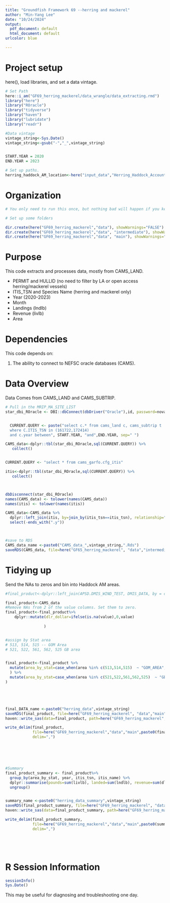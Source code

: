 ```yaml
---
title: "Groundfish Framework 69 --herring and mackerel"
author: "Min-Yang Lee"
date: "10/24/2024"
output:
  pdf_document: default
  html_document: default
urlcolor: blue

---
```

# Project setup
here(), load libraries, and set a data vintage.  


```r
# Set Path
here::i_am("GF69_herring_mackerel/data_wrangle/data_extracting.rmd")
library("here")
library("ROracle")
library("tidyverse")
library("haven")
library("lubridate")
library("readr")

#Data vintage
vintage_string<-Sys.Date()
vintage_string<-gsub("-","_",vintage_string)


START.YEAR = 2020
END.YEAR = 2023

# Set up paths.
herring_haddock_AM_location<-here("input_data","Herring_Haddock_Accountability_Measure_Areas")
```

# Organization


```r
# You only need to run this once, but nothing bad will happen if you keep include=TRUE.

# Set up some folders

dir.create(here("GF69_herring_mackerel","data"), showWarnings="FALSE")
dir.create(here("GF69_herring_mackerel","data", "intermediate"), showWarnings="FALSE")
dir.create(here("GF69_herring_mackerel","data", "main"), showWarnings="FALSE")

```

# Purpose

This code extracts and processes data, mostly from CAMS_LAND.

*    PERMIT and HULLID (no need to filter by LA or open access herring/mackerel vessels)
*    ITIS_TSN and Species Name (herring and mackerel only)
*    Year (2020-2023)
*    Month
*    Landings (lndlb)
*    Revenue (livlb)
*    Area

# Dependencies

This code depends on:

1.  The ability to connect to NEFSC oracle databases (CAMS).


# Data Overview

Data Comes from CAMS_LAND and CAMS_SUBTRIP. 

```r



# Pull in the MRIP_MA_SITE_LIST 
star_dbi_ROracle <- DBI::dbConnect(dbDriver("Oracle"),id, password=novapw, dbname=nefscusers.connect.string)


  CURRENT.QUERY <- paste("select c.* from cams_land c, cams_subtrip t
  where C.ITIS_TSN in (161722,172414)
  and c.year between", START.YEAR, "and",END.YEAR, sep=" ")

CAMS_data<-dplyr::tbl(star_dbi_ROracle,sql(CURRENT.QUERY)) %>%
   collect()


CURRENT.QUERY <- "select * from cams_garfo.cfg_itis"

itis<-dplyr::tbl(star_dbi_ROracle,sql(CURRENT.QUERY)) %>%
   collect()



dbDisconnect(star_dbi_ROracle)
names(CAMS_data) <- tolower(names(CAMS_data))
names(itis) <- tolower(names(itis))

CAMS_data<-CAMS_data %>%
  dplyr::left_join(itis, by=join_by(itis_tsn==itis_tsn), relationship="many-to-one", suffix=c("",".y")) %>%
  select(-ends_with(".y"))



#save to RDS
CAMS_data_name <-paste0("CAMS_data_",vintage_string,".Rds")
saveRDS(CAMS_data, file=here("GF65_herring_mackerel", "data","intermediate",CAMS_data_name))
```


# Tidying up

Send the NAs to zeros and bin into Haddock AM areas.

```r
#final_product<-dplyr::left_join(APSD.DMIS_WIND_TEST, DMIS_DATA, by = c("DOCID" = "DOCID"))

final_product<-CAMS_data
#Remove NAs from 2 of the value columns. Set them to zero.
final_product<-final_product%>%
    dplyr::mutate(dlr_dollar=ifelse(is.na(value),0,value)
                 
                 )


#assign by Stat area
# 513, 514, 515 -- GOM Area
# 521, 522, 561, 562, 525 GB area


final_product<-final_product %>%
  mutate(area_by_stat=case_when(area %in% c(513,514,515)  ~ "GOM_AREA", .default="NONE"),
  ) %>%
  mutate(area_by_stat=case_when(area %in% c(521,522,561,562,525)  ~ "GB_AREA", .default=area_by_stat),
)





final_DATA_name <-paste0("herring_data",vintage_string)
saveRDS(final_product, file=here("GF69_herring_mackerel", "data","main",paste0(final_DATA_name,".Rds")))
haven::write_sas(data=final_product, path=here("GF69_herring_mackerel", "data","main",paste0(final_DATA_name,".sas7bdat")))

write_delim(final_product, 
            file=here("GF69_herring_mackerel","data","main",paste0(final_DATA_name,".csv")),
            delim=",")






#Summary
final_product_summary <- final_product%>%
  group_by(area_by_stat, year, itis_tsn, itis_name) %>%
  dplyr::summarise(pounds=sum(livlb), landed=sum(lndlb), revenue=sum(dlr_dollar)) %>%
  ungroup()


summary_name <-paste0("herring_data_summary",vintage_string)
saveRDS(final_product_summary, file=here("GF69_herring_mackerel", "data","main",paste0(summary_name,".Rds")))
haven::write_sas(data=final_product_summary, path=here("GF69_herring_mackerel", "data","main",paste0(summary_name,".sas7bdat")))

write_delim(final_product_summary, 
            file=here("GF69_herring_mackerel","data","main",paste0(summary_name,".csv")),
            delim=",")






```


# R Session Information
```r
sessionInfo()
Sys.Date()

```
This may be useful for diagnosing and troubleshooting one day.


